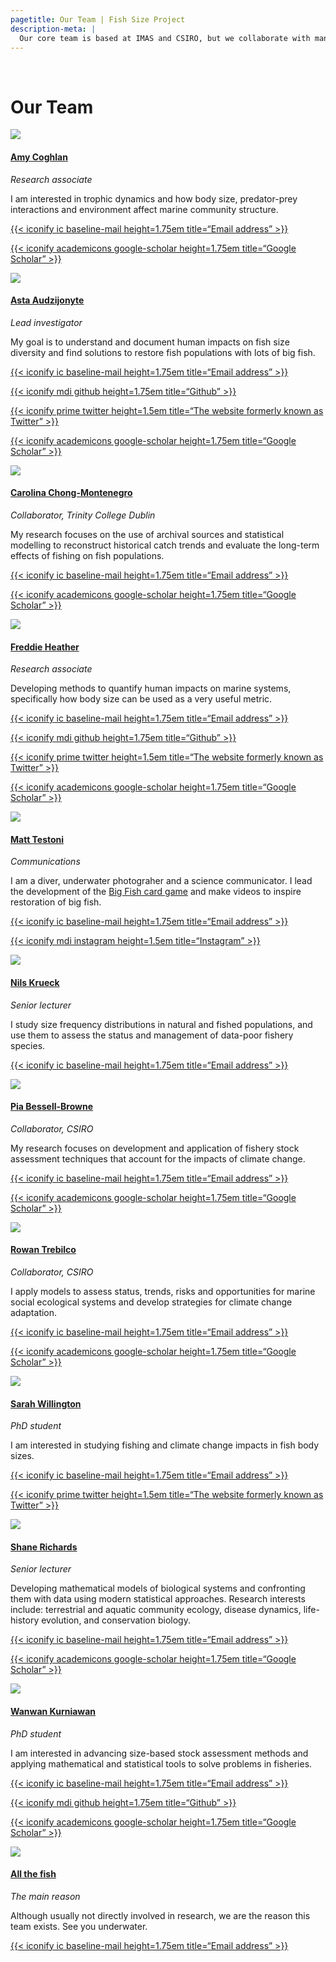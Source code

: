 ```yaml
---
pagetitle: Our Team | Fish Size Project
description-meta: |
  Our core team is based at IMAS and CSIRO, but we collaborate with many researchers at IMAS, in Australia and around the world and invite volunteering from students and the community. 
---
```


::: {.column-screen .hero-img .hero-strip-page}
   
:::

# Our Team
::::::: column-page-inset
:::::: {.grid .gap-2 .team-grid .justify-contents-evenly .align-items-center}


::::: {.g-col-12 .g-col-xs-6 .g-col-sm-6 .g-col-lg-4}
:::: {.grid .gap-0 .align-items-center}
::: {.g-col-4 .g-col-lg-5 .text-center}
![](../resources/team-profile-pics/amy.jpg){.headshot}
:::

::::: {.g-col-8 .g-col-lg-7}
#### [Amy Coghlan](https://www.sizeecology.org/authors/amy-coghlan/) {.team-name}

*Research associate*

I am interested in trophic dynamics and how body size, predator-prey interactions and environment affect marine community structure.

:::: {.grid .text-center}
::: g-col-3
[{{< iconify ic baseline-mail height=1.75em title="Email address" >}}](mailto:amy.coghlan@utas.edu.au)
:::

::: g-col-3
[{{< iconify academicons google-scholar height=1.75em title="Google Scholar" >}}](https://scholar.google.com.au/citations?user=Y_1F4-UAAAAJ&hl=en&oi=ao)
:::

::: g-col-3
<!-- [{{< iconify mdi github height=1.75em title="Github" >}}](https://github.com/fishsizeproject/) -->
:::

::: g-col-3
<!-- [{{< iconify prime twitter height=1.5em title="The website formerly known as Twitter" >}}](https://twitter.com) -->
:::
::::
:::::
::::::
:::::::



::::::: {.g-col-12 .g-col-xs-6 .g-col-sm-6 .g-col-lg-4}
:::::: {.grid .gap-0 .align-items-center}
::::: {.g-col-4 .g-col-lg-5 .text-center .text-center}
![](../resources/team-profile-pics/AstaBeachHead.jpg){.headshot}
:::::

::::: {.g-col-8 .g-col-lg-7 style="padding-left: 0px;"}
#### [Asta Audzijonyte](http://www.utas.edu.au/profiles/staff/imas/asta-audzijonyte) {.team-name}

*Lead investigator*

My goal is to understand and document human impacts on fish size diversity and find solutions to restore fish populations with lots of big fish.

:::: {.grid .text-center}
::: g-col-3
[{{< iconify ic baseline-mail height=1.75em title="Email address" >}}](mailto:info@fishsizeproject.org)
:::

::: g-col-3
[{{< iconify mdi github height=1.75em title="Github" >}}](https://github.com/astaaudzi/)
:::

::: g-col-3
[{{< iconify prime twitter height=1.5em title="The website formerly known as Twitter" >}}](https://twitter.com/astaaudzi)
:::

::: g-col-3
[{{< iconify academicons google-scholar height=1.75em title="Google Scholar" >}}](https://scholar.google.com.au/citations?user=OfRIORcAAAAJ&hl=en&oi=ao)
:::
::::
:::::
::::::
:::::::

::::: {.g-col-12 .g-col-xs-6 .g-col-sm-6 .g-col-lg-4}
:::: {.grid .gap-0 .align-items-center}
::: {.g-col-4 .g-col-lg-5 .text-center}
![](../resources/team-profile-pics/carolina.jpg){.headshot}
:::

::::: {.g-col-8 .g-col-lg-7}
#### [Carolina Chong-Montenegro](https://www.tcd.ie/tceh/people/carolina.php) {.team-name}

*Collaborator, Trinity College Dublin*

My research focuses on the use of archival sources and statistical modelling to reconstruct historical catch trends and evaluate the long-term effects of fishing on fish populations.

:::: {.grid .text-center}
::: g-col-3
[{{< iconify ic baseline-mail height=1.75em title="Email address" >}}](mailto:c.chongmontenegro@uq.edu.au)
:::

::: g-col-3
[{{< iconify academicons google-scholar height=1.75em title="Google Scholar" >}}](https://scholar.google.com.au/citations?user=4HgTRpMAAAAJ&hl=en&oi=ao)
:::

::: g-col-3
<!-- [{{< iconify mdi github height=1.75em title="Github" >}}](https://github.com/fishsizeproject/) -->
:::

::: g-col-3
<!-- [{{< iconify prime twitter height=1.5em title="The website formerly known as Twitter" >}}](https://twitter.com) -->
:::


::::
:::::
::::::
:::::::

::::: {.g-col-12 .g-col-xs-6 .g-col-sm-6 .g-col-lg-4}
:::: {.grid .gap-0 .align-items-center}
::: {.g-col-4 .g-col-lg-5 .text-center}
![](../resources/team-profile-pics/freddie.png){.headshot}
:::

::::: {.g-col-8 .g-col-lg-7}
#### [Freddie Heather](https://discover.utas.edu.au/Freddie.Heather) {.team-name}

*Research associate*

Developing methods to quantify human impacts on marine systems, specifically how body size can be used as a very useful metric. 

:::: {.grid .text-center}
::: g-col-3
[{{< iconify ic baseline-mail height=1.75em title="Email address" >}}](mailto:freddie.heather@utas.edu.au)
:::

::: g-col-3
[{{< iconify mdi github height=1.75em title="Github" >}}](https://github.com/FreddieJH/)
:::

::: g-col-3
[{{< iconify prime twitter height=1.5em title="The website formerly known as Twitter" >}}](https://twitter.com/F_J_Heather)
:::

::: g-col-3
[{{< iconify academicons google-scholar height=1.75em title="Google Scholar" >}}](https://scholar.google.com.au/citations?user=1RQuG28AAAAJ&hl=en)
:::
::::
:::::
::::::
:::::::

::::: {.g-col-12 .g-col-xs-6 .g-col-sm-6 .g-col-lg-4}
:::: {.grid .gap-0 .align-items-center}
::: {.g-col-4 .g-col-lg-5 .text-center}
![](../resources/team-profile-pics/matt.png){.headshot}
:::

::::: {.g-col-8 .g-col-lg-7}
#### [Matt Testoni](https://www.mtunderwatermedia.com/) {.team-name}

*Communications*

I am a diver, underwater photograher and a science communicator. I lead the development of the [Big Fish card game](https://bigfishcardgame.com) and make videos to inspire restoration of big fish. 

:::: {.grid .text-center}
::: g-col-3
[{{< iconify ic baseline-mail height=1.75em title="Email address" >}}](mailto:matthew.teston@utas.edu.au)
:::

::: g-col-3
[{{< iconify mdi instagram height=1.5em title="Instagram"  >}}](https://www.instagram.com/matt_testoni_photography/)
:::

::: g-col-3
<!-- [{{< iconify mdi github height=1.75em title="Github" >}}](https://github.com/fishsizeproject/) -->
:::

::: g-col-3
<!-- [{{< iconify academicons google-scholar height=1.75em title="Google Scholar" >}}](https://scholar.google.com) -->
:::
::::
:::::
::::::
:::::::

::::: {.g-col-12 .g-col-xs-6 .g-col-sm-6 .g-col-lg-4}
:::: {.grid .gap-0 .align-items-center}
::: {.g-col-4 .g-col-lg-5 .text-center}
![](../resources/team-profile-pics/nils.jpg){.headshot}
:::

::::: {.g-col-8 .g-col-lg-7}
#### [Nils Krueck](https://discover.utas.edu.au/Nils.Krueck) {.team-name}

*Senior lecturer*

I study size frequency distributions in natural and fished populations, and use them to assess the status and management of data-poor fishery species.


:::: {.grid .text-center}
::: g-col-3
[{{< iconify ic baseline-mail height=1.75em title="Email address" >}}](mailto:nils.krueck@utas.edu.au)
:::

<!-- ::: g-col-3 -->
<!-- [{{< iconify mdi github height=1.75em title="Github" >}}](https://github.com/fishsizeproject/) -->
<!-- ::: -->

<!-- ::: g-col-3 -->
<!-- [{{< iconify prime twitter height=1.5em title="The website formerly known as Twitter" >}}](https://twitter.com) -->
<!-- ::: -->

::: g-col-3
<!-- [{{< iconify academicons google-scholar height=1.75em title="Google Scholar" >}}](https://scholar.google.com) -->
:::
::::
:::::
::::::
:::::::


::::: {.g-col-12 .g-col-xs-6 .g-col-sm-6 .g-col-lg-4}
:::: {.grid .gap-0 .align-items-center}
::: {.g-col-4 .g-col-lg-5 .text-center}
![](../resources/team-profile-pics/pia.jpg){.headshot}
:::

::::: {.g-col-8 .g-col-lg-7}
#### [Pia Bessell-Browne](https://www.researchgate.net/profile/Pia-Bessell-Browne) {.team-name}

*Collaborator, CSIRO*

My research focuses on development and application of fishery stock assessment techniques that account for the impacts of climate change.

:::: {.grid .text-center}
::: g-col-3
[{{< iconify ic baseline-mail height=1.75em title="Email address" >}}](mailto:pia.bessell-browne@csiro.au)
:::

::: g-col-3
[{{< iconify academicons google-scholar height=1.75em title="Google Scholar" >}}](https://scholar.google.com.au/citations?user=tHzV1UMAAAAJ&hl=en&oi=ao)
:::

::: g-col-3
<!-- [{{< iconify mdi github height=1.75em title="Github" >}}](https://github.com/fishsizeproject/) -->
:::

::: g-col-3
<!-- [{{< iconify prime twitter height=1.5em title="The website formerly known as Twitter" >}}](https://twitter.com) -->
:::


::::
:::::
::::::
:::::::


::::: {.g-col-12 .g-col-xs-6 .g-col-sm-6 .g-col-lg-4}
:::: {.grid .gap-0 .align-items-center}
::: {.g-col-4 .g-col-lg-5 .text-center}
![](../resources/team-profile-pics/rowan.jpg){.headshot}
:::

::::: {.g-col-8 .g-col-lg-7}
#### [Rowan Trebilco](https://people.csiro.au/T/R/rowan-trebilco) {.team-name}

*Collaborator, CSIRO*

I apply models to assess status, trends, risks and  opportunities for marine social ecological systems and develop strategies for climate change adaptation.

:::: {.grid .text-center}
::: g-col-3
[{{< iconify ic baseline-mail height=1.75em title="Email address" >}}](mailto:rowan.trebilco@csiro.au)
:::

::: g-col-3
[{{< iconify academicons google-scholar height=1.75em title="Google Scholar" >}}](https://scholar.google.com.au/citations?user=m_efB48AAAAJ&hl=en&oi=ao)
:::

::: g-col-3
<!-- [{{< iconify mdi github height=1.75em title="Github" >}}](https://github.com/fishsizeproject/) -->
:::

::: g-col-3
<!-- [{{< iconify prime twitter height=1.5em title="The website formerly known as Twitter" >}}](https://twitter.com) -->
:::

::::
:::::
::::::
:::::::

::::: {.g-col-12 .g-col-xs-6 .g-col-sm-6 .g-col-lg-4}
:::: {.grid .gap-0 .align-items-center}
::: {.g-col-4 .g-col-lg-5 .text-center}
![](../resources/team-profile-pics/sarah.jpg){.headshot}
:::

::::: {.g-col-8 .g-col-lg-7}
#### [Sarah Willington](members/sarah.qmd) {.team-name}

*PhD student*

I am interested in studying fishing and climate change impacts in fish body sizes. 

:::: {.grid .text-center}
::: g-col-3
[{{< iconify ic baseline-mail height=1.75em title="Email address" >}}](mailto:sarah.willington@utas.edu.au)
:::

::: g-col-3
[{{< iconify prime twitter height=1.5em title="The website formerly known as Twitter" >}}](https://twitter.com/ssswillington)
:::

::: g-col-3
<!-- [{{< iconify mdi github height=1.75em title="Github" >}}](https://github.com/fishsizeproject/) -->
:::


::: g-col-3
<!-- [{{< iconify academicons google-scholar height=1.75em title="Google Scholar" >}}](https://scholar.google.com) -->
:::
::::
:::::
::::::
:::::::

::::: {.g-col-12 .g-col-xs-6 .g-col-sm-6 .g-col-lg-4}
:::: {.grid .gap-0 .align-items-center}
::: {.g-col-4 .g-col-lg-5 .text-center}
![](../resources/team-profile-pics/shane.jpg){.headshot}
:::

::::: {.g-col-8 .g-col-lg-7}
#### [Shane Richards](https://discover.utas.edu.au/Shane.Richards) {.team-name}

*Senior lecturer*

Developing mathematical models of biological systems and confronting them with data using modern statistical approaches. Research interests include: terrestrial and aquatic community ecology, disease dynamics, life-history evolution, and conservation biology.

:::: {.grid .text-center}
::: g-col-3
[{{< iconify ic baseline-mail height=1.75em title="Email address" >}}](mailto:shane.richards@utas.edu.au)
:::

::: g-col-3
[{{< iconify academicons google-scholar height=1.75em title="Google Scholar" >}}](https://scholar.google.com.au/citations?user=67fSe5IAAAAJ&hl=en&oi=ao)
:::

::: g-col-3
<!-- [{{< iconify mdi github height=1.75em title="Github" >}}](https://github.com/fishsizeproject/) -->
:::

::: g-col-3
<!-- [{{< iconify prime twitter height=1.5em title="The website formerly known as Twitter" >}}](https://twitter.com) -->
:::


::::
:::::
::::::
:::::::

::::: {.g-col-12 .g-col-xs-6 .g-col-sm-6 .g-col-lg-4}
:::: {.grid .gap-0 .align-items-center}
::: {.g-col-4 .g-col-lg-5 .text-center}
![](../resources/team-profile-pics/wanwan.jpg){.headshot}
:::

::::: {.g-col-8 .g-col-lg-7}
#### [Wanwan Kurniawan](members/wanwan.qmd) {.team-name}

*PhD student*

I am interested in advancing size-based stock assessment methods and applying mathematical and statistical tools to solve problems in fisheries.

:::: {.grid .text-center}
::: g-col-3
[{{< iconify ic baseline-mail height=1.75em title="Email address" >}}](wanwan.kurniawan@utas.edu.au)
:::

::: g-col-3
[{{< iconify mdi github height=1.75em title="Github" >}}](https://github.com/wanw001)
:::

::: g-col-3
[{{< iconify academicons google-scholar height=1.75em title="Google Scholar" >}}](https://scholar.google.co.id/citations?user=6fohO7kAAAAJ&hl=en)
:::

::: g-col-3
<!-- [{{< iconify prime twitter height=1.5em title="The website formerly known as Twitter" >}}](https://twitter.com) -->
:::

::::
:::::
::::::
:::::::


<!-- indicates the number of columns (out of 12) that each person gets on different sized screens, starting from mobile to extra large (both photo and text) -->
::::: {.g-col-12 .g-col-xs-6 .g-col-sm-6 .g-col-lg-4}
:::: {.grid .gap-0 .align-items-center}
<!-- width of the photo and text should add up to 12 -->
::: {.g-col-4 .g-col-lg-5 .text-center}
![](../resources/images/cowfishSm.jpg){.headshot}
:::

::::: {.g-col-8 .g-col-lg-7}
#### [All the fish](https://reeflifesurvey.com/) {.team-name}

*The main reason*

Although usually not directly involved in research, we are the reason this team exists. See you underwater. 

:::: {.grid .text-center}
::: g-col-3
[{{< iconify ic baseline-mail height=1.75em title="Email address" >}}](mailto:info@fishsizeproject.org)
:::

::: g-col-3
<!-- [{{< iconify mdi github height=1.75em title="Github" >}}](https://github.com/fishsizeproject/) -->
:::

::: g-col-3
<!-- [{{< iconify prime twitter height=1.5em title="The website formerly known as Twitter" >}}](https://twitter.com) -->
:::

::: g-col-3
<!-- [{{< iconify academicons google-scholar height=1.75em title="Google Scholar" >}}](https://scholar.google.com) -->
:::
::::
:::::
::::::
:::::::

:::::::
:::::::

